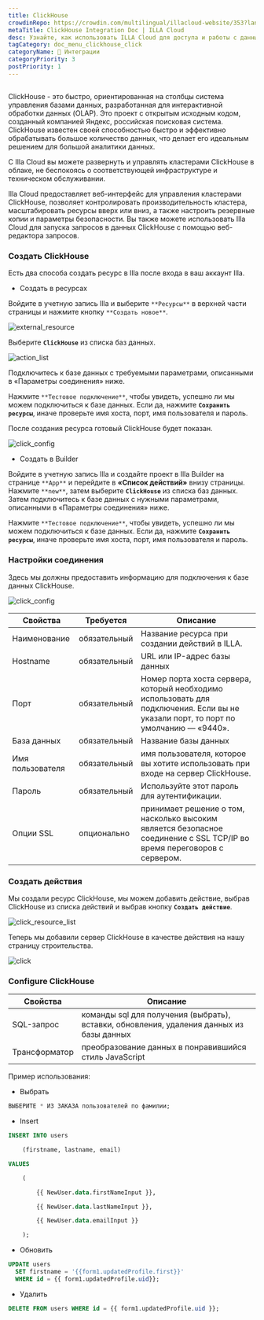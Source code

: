 ```yaml
---
title: ClickHouse
crowdinRepo: https://crowdin.com/multilingual/illacloud-website/353?languages=ru&filter=basic&value=0
metaTitle: ClickHouse Integration Doc | ILLA Cloud
desc: Узнайте, как использовать ILLA Cloud для доступа и работы с данными ClickHouse. Создавайте приложения, визуализируйте данные и автоматизируйте рабочие процессы с помощью ILLA Cloud.
tagCategory: doc_menu_clickhouse_click
categoryName: 🔨 Интеграции
categoryPriority: 3
postPriority: 1
---
```


## <h2 hidden>Что такое ClickHouse?</h2>

ClickHouse - это быстро, ориентированная на столбцы система управления базами данных, разработанная для интерактивной обработки данных (OLAP). Это проект с открытым исходным кодом, созданный компанией Яндекс, российская поисковая система. ClickHouse известен своей способностью быстро и эффективно обрабатывать большое количество данных, что делает его идеальным решением для большой аналитики данных.

С Illa Cloud вы можете развернуть и управлять кластерами ClickHouse в облаке, не беспокоясь о соответствующей инфраструктуре и техническом обслуживании.

Illa Cloud предоставляет веб-интерфейс для управления кластерами ClickHouse, позволяет контролировать производительность кластера, масштабировать ресурсы вверх или вниз, а также настроить резервные копии и параметры безопасности. Вы также можете использовать Illa Cloud для запуска запросов в данных ClickHouse с помощью веб-редактора запросов.

### Создать ClickHouse

Есть два способа создать ресурс в Illa после входа в ваш аккаунт Illa.

-   Создать в ресурсах

Войдите в учетную запись Illa и выберите `**Ресурсы**` в верхней части страницы и нажмите кнопку `**Создать новое**`.

![external_resource](https://cdn.illacloud.com/official-website/img/docs/external_resource.png)

Выберите **`ClickHouse`** из списка баз данных.

![action_list](https://cdn.illacloud.com/official-website/img/docs/action_list.png)

Подключитесь к базе данных с требуемыми параметрами, описанными в «Параметры соединения» ниже.

Нажмите `**Тестовое подключение**`, чтобы увидеть, успешно ли мы можем подключиться к базе данных. Если да, нажмите **`Сохранить ресурсы`**, иначе проверьте имя хоста, порт, имя пользователя и пароль.

После создания ресурса готовый ClickHouse будет показан.

![click_config](https://cdn.illacloud.com/official-website/img/docs/click_config.png)

-   Создать в Builder

Войдите в учетную запись Illa и создайте проект в Illa Builder на странице `**App**` и перейдите в **«Список действий»** внизу страницы. Нажмите `**new**`, затем выберите **`ClickHouse`** из списка баз данных. Затем подключитесь к базе данных с нужными параметрами, описанными в «Параметры соединения» ниже.

Нажмите `**Тестовое подключение**`, чтобы увидеть, успешно ли мы можем подключиться к базе данных. Если да, нажмите **`Сохранить ресурсы`**, иначе проверьте имя хоста, порт, имя пользователя и пароль.

### Настройки соединения

Здесь мы должны предоставить информацию для подключения к базе данных ClickHouse.

![click_config](https://cdn.illacloud.com/official-website/img/docs/click_config.png)

| Свойства            | Требуется    | Описание                                                                                                                                 |
| ------------------- | ------------ | ---------------------------------------------------------------------------------------------------------------------------------------- |
| Наименование        | обязательный | Название ресурса при создании действий в ILLA.                                                                                           |
| Hostname            | обязательный | URL или IP-адрес базы данных                                                                                                             |
| Порт                | обязательный | Номер порта хоста сервера, который необходимо использовать для подключения. Если вы не указали порт, то порт по умолчанию — «9440».      |
| База данных         | обязательный | Название базы данных                                                                                                                     |
| Имя пользователя    | обязательный | имя пользователя, которое вы хотите использовать при входе на сервер ClickHouse.                                                         |
| Пароль              | обязательный | Используйте этот пароль для аутентификации.                                                                                              |
| Опции SSL           | опционально  | принимает решение о том, насколько высоким является безопасное соединение с SSL TCP/IP во время переговоров с сервером.                  |

### Создать действия

Мы создали ресурс ClickHouse, мы можем добавить действие, выбрав ClickHouse из списка действий и выбрав кнопку **`Создать действие`**.

![click_resource_list](https://cdn.illacloud.com/official-website/img/docs/clik_resource_list.png)

Теперь мы добавили сервер ClickHouse в качестве действия на нашу страницу строительства.

![click](https://cdn.illacloud.com/official-website/img/docs/click.png)

### Configure ClickHouse

| Свойства      | Описание                                                                                 |
| ------------- | ---------------------------------------------------------------------------------------- |
| SQL-запрос    | команды sql для получения (выбрать), вставки, обновления, удаления данных из базы данных |
| Трансформатор | преобразование данных в понравившийся стиль JavaScript                                   |

Пример использования:

-   Выбрать

```sql
ВЫБЕРИТЕ * ИЗ ЗАКАЗА пользователей по фамилии;
```

-   Insert

```sql
INSERT INTO users

	(firstname, lastname, email)

VALUES

	(

		{{ NewUser.data.firstNameInput }},

		{{ NewUser.data.lastNameInput }},

		{{ NewUser.data.emailInput }}

	);
```

-   Обновить

```sql
UPDATE users
  SET firstname = '{{form1.updatedProfile.first}}'
  WHERE id = {{ form1.updatedProfile.uid}};
```

-   Удалить

```sql
DELETE FROM users WHERE id = {{ form1.updatedProfile.uid }};
```
